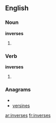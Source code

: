 ==English==

===Noun===
'''inverses'''

# {{plural of|[[inverse]]}}

===Verb===
'''inverses'''

# {{third-person singular of|[[inverse]]}}

===Anagrams===
* {{alphagram|eeinrssv}}
* [[versines#English|versines]]

[[ar:inverses]]
[[fr:inverses]]